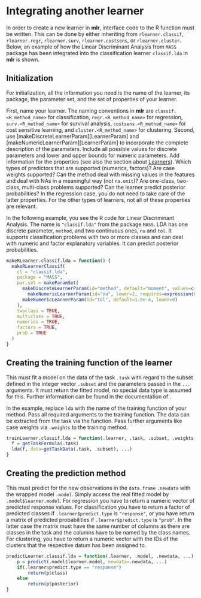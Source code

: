 # Integrating another learner

In order to create a new learner in **mlr**, interface code to the R function must be written.
This can be done by either inheriting from ``rlearner.classif``, ``rlearner.regr``, ``rlearner.surv``, ``rlearner.costsens``, or ``rlearner.cluster``.
Below, an example of how the Linear Discriminant Analysis from ``MASS`` package has been integrated into the classification learner ``classif.lda`` in **mlr** is shown.

## Initialization

For initialization, all the information you need is the name of the learner, its package, the parameter set, and the set of properties of your learner.

First, name your learner. The naming conventions in **mlr** are ``classif.<R_method_name>`` for classification, ``regr.<R_method_name>`` for regression, ``surv.<R_method_name>`` for survival analysis, ``costsens.<R_method_name>`` for cost sensitive learning, and ``cluster.<R_method_name>`` for clustering.
Second, use \man2[makeDiscreteLearnerParam][LearnerParam] and \man2[makeNumericLearnerParam][LearnerParam] to incorporate the complete description of the parameters.
Include all possible values for discrete parameters and lower and upper bounds for numeric parameters.
Add information for the properties (see also the section about [Learners](learner.md)).
Which types of predictors that are supported (numerics, factors)?
Are case weights supported? Can the method deal with missing values in the features and deal with NAs in a meaningful way (not ``na.omit``)?
Are one-class, two-class, multi-class problems supported?
Can the learner predict posterior probabilities?
In the regression case, you do not need to take care of the latter properties.
For the other types of learners, not all of these properties are relevant.

In the following example, you see the R code for Linear Discriminant Analysis.
The name is ``"classif.lda"`` from the package ``MASS``. LDA has one discrete parameter, ``method``, and two continuous ones, ``nu`` and ``tol``.
It supports classification problems with two or more classes and can deal with numeric and factor explanatory variables.
It can predict posterior probabilities.

```r
makeRLearner.classif.lda = function() {
  makeRLearnerClassif(
    cl = "classif.lda",
    package = "MASS",
    par.set = makeParamSet(
  	  makeDiscreteLearnerParam(id="method", default="moment", values=c("moment", "mle", "mve", "t")),
  		makeNumericLearnerParam(id="nu", lower=2, requires=expression(method=="t")),
      makeNumericLearnerParam(id="tol", default=1.0e-4, lower=0)
    ),
    twoclass = TRUE,
    multiclass = TRUE,
    numerics = TRUE,
    factors = TRUE,
    prob = TRUE
  )
}
```

## Creating the training function of the learner

This must fit a model on the data of the task ``.task`` with regard to the subset defined in the integer vector ``.subset`` and the parameters passed in the ``...`` arguments.
It must return the fitted model, no special data type is assumed for this.
Further information can be found in the documentation of \man[getTaskData].

In the example, replace ``lda`` with the name of the training function of your method.
Pass all required arguments to the training function.
The data can be extracted from the task via the \man[getTaskData] function.
Pass further arguments like case weights via ``.weights`` to the training method.
```r
trainLearner.classif.lda = function(.learner, .task, .subset, .weights,  ...) {
  f = getTaskFormula(.task)
  lda(f, data=getTaskData(.task, .subset), ...)
}
```

## Creating the prediction method

This must predict for the new observations in the `data.frame` ``.newdata`` with the wrapped model ``.model``.
Simply access the real fitted model by ``.model$learner.model``.
For regression you have to return a numeric vector of predicted response values.
For classification you have to return a factor of predicted classes if ``.learner$predict.type`` is ``"response"``, or you have return a matrix of predicted probabilities if
``.learner$predict.type`` is ``"prob"``.
In the latter case the matrix must have the same number of columns as there are classes in the task and the columns have to be named by the class names.
For clustering, you have to return a numeric vector with the IDs of the clusters that the respective datum has been assigned to.

```r
predictLearner.classif.lda = function(.learner, .model, .newdata, ...) {
	p = predict(.model$learner.model, newdata=.newdata, ...)
	if(.learner$predict.type == "response")
		return(p$class)
	else
		return(p$posterior)
}
```
